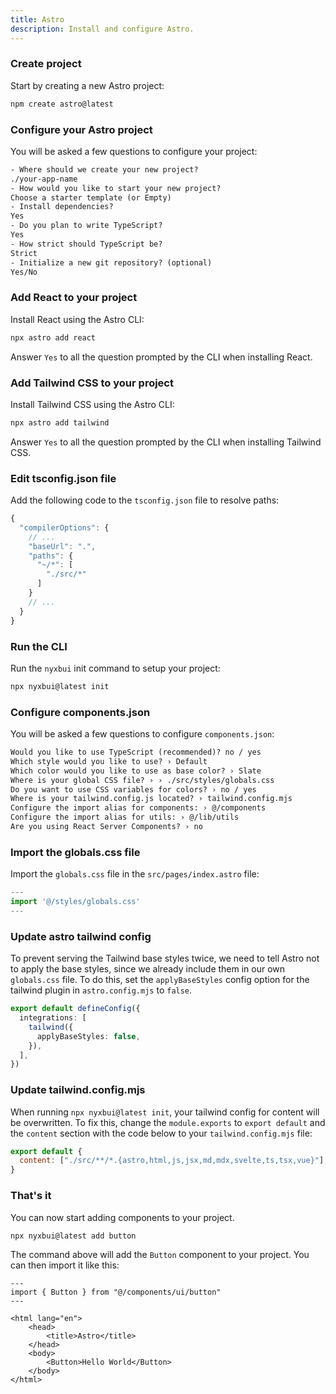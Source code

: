 ```yaml
---
title: Astro
description: Install and configure Astro.
---
```


<Steps>

### Create project

Start by creating a new Astro project:

```bash
npm create astro@latest
```

### Configure your Astro project

You will be asked a few questions to configure your project:

```txt showLineNumbers
- Where should we create your new project?
./your-app-name
- How would you like to start your new project?
Choose a starter template (or Empty)
- Install dependencies?
Yes
- Do you plan to write TypeScript?
Yes
- How strict should TypeScript be?
Strict
- Initialize a new git repository? (optional)
Yes/No
```

### Add React to your project

Install React using the Astro CLI:

```bash
npx astro add react
```

<Callout className="mt-4">

Answer `Yes` to all the question prompted by the CLI when installing React.

</Callout>

### Add Tailwind CSS to your project

Install Tailwind CSS using the Astro CLI:

```bash
npx astro add tailwind
```

<Callout className="mt-4">

Answer `Yes` to all the question prompted by the CLI when installing Tailwind CSS.

</Callout>

### Edit tsconfig.json file

Add the following code to the `tsconfig.json` file to resolve paths:

```ts {4-9} showLineNumbers
{
  "compilerOptions": {
    // ...
    "baseUrl": ".",
    "paths": {
      "~/*": [
        "./src/*"
      ]
    }
    // ...
  }
}
```

### Run the CLI

Run the `nyxbui` init command to setup your project:

```bash
npx nyxbui@latest init
```

### Configure components.json

You will be asked a few questions to configure `components.json`:

```txt showLineNumbers
Would you like to use TypeScript (recommended)? no / yes
Which style would you like to use? › Default
Which color would you like to use as base color? › Slate
Where is your global CSS file? › › ./src/styles/globals.css
Do you want to use CSS variables for colors? › no / yes
Where is your tailwind.config.js located? › tailwind.config.mjs
Configure the import alias for components: › @/components
Configure the import alias for utils: › @/lib/utils
Are you using React Server Components? › no
```

### Import the globals.css file

Import the `globals.css` file in the `src/pages/index.astro` file:

```ts {2} showLineNumbers
---
import '@/styles/globals.css'
---
```

### Update astro tailwind config

To prevent serving the Tailwind base styles twice, we need to tell Astro not to apply the base styles, since we already include them in our own `globals.css` file. To do this, set the `applyBaseStyles` config option for the tailwind plugin in `astro.config.mjs` to `false`.

```ts {3-5} showLineNumbers
export default defineConfig({
  integrations: [
    tailwind({
      applyBaseStyles: false,
    }),
  ],
})
```

### Update tailwind.config.mjs

When running `npx nyxbui@latest init`, your tailwind config for content will be overwritten. To fix this, change the `module.exports` to `export default` and the `content` section with the code below to your `tailwind.config.mjs` file:

```js {1-4} showLineNumbers
export default {
  content: ["./src/**/*.{astro,html,js,jsx,md,mdx,svelte,ts,tsx,vue}"],
}
```

### That's it

You can now start adding components to your project.

```bash
npx nyxbui@latest add button
```

The command above will add the `Button` component to your project. You can then import it like this:

```astro {2,10} showLineNumbers
---
import { Button } from "@/components/ui/button"
---

<html lang="en">
	<head>
		<title>Astro</title>
	</head>
	<body>
		<Button>Hello World</Button>
	</body>
</html>
```

</Steps>
